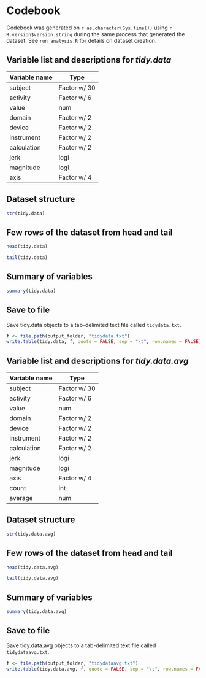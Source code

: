 Codebook
========

Codebook was generated on `r as.character(Sys.time())` using `r R.version$version.string`
during the same process that generated the dataset. 
See `run_analysis.R` for details on dataset creation.


Variable list and descriptions for *tidy.data*
----------------------------------------------

Variable name |   Type       |  Description                                                      
--------------|-----------------------------
subject       | Factor w/ 30 | ID the subject who performed the activity for each window sample
activity      | Factor w/ 6  | Activity name                                                
value         | num          | Numeric value of measurement                                 
domain        | Factor w/ 2  | Time domain signal or frequency domain signal (FREQUENCY or TIME)
device        | Factor w/ 2  | Measuring instrument (ACCELEROMETER or GYROSCOPE)        
instrument    | Factor w/ 2  | Acceleration signal (BODY or GRAVITY)                    
calculation   | Factor w/ 2  | Type of calculation which was made (MEAN or SD)              
jerk          | logi         | Is a jerk signal                                             
magnitude     | logi         | Is a magnitude of the signals calculated using the Euclidean norm
axis          | Factor w/ 4  | 3-axial signals in the X, Y and Z directions (X or Y or Z or NA)


Dataset structure
-----------------

```r
str(tidy.data)
```


Few rows of the dataset from head and tail
------------------------------------------

```r
head(tidy.data)

tail(tidy.data)
```

Summary of variables
--------------------

```r
summary(tidy.data)
```

Save to file
------------

Save tidy.data objects to a tab-delimited text file called `tidydata.txt`.

```r
f <- file.path(output_folder, "tidydata.txt")
write.table(tidy.data, f, quote = FALSE, sep = "\t", row.names = FALSE)
```





Variable list and descriptions for *tidy.data.avg*
--------------------------------------------------

Variable name |   Type       |  Description                                 
--------------|----------------------------
subject       | Factor w/ 30 | ID the subject who performed the activity for each window sample
activity      | Factor w/ 6  | Activity name                                            
value         | num          | Numeric value of measurement                     
domain        | Factor w/ 2  | Time domain signal or frequency domain signal (FREQUENCY or TIME)
device        | Factor w/ 2  | Measuring instrument (ACCELEROMETER or GYROSCOPE)
instrument    | Factor w/ 2  | Acceleration signal (BODY or GRAVITY)
calculation   | Factor w/ 2  | Type of calculation which was made (MEAN or SD)
jerk          | logi         | Is a jerk signal                 
magnitude     | logi         | Is a magnitude of the signals calculated using the Euclidean norm
axis          | Factor w/ 4  | 3-axial signals in the X, Y and Z directions (X or Y or Z or NA)
count         | int          | Count of data points used to compute average     
average       | num          | Average of each variable for each activity and each subject


Dataset structure
-----------------

```r
str(tidy.data.avg)
```


Few rows of the dataset from head and tail
------------------------------------------

```r
head(tidy.data.avg)

tail(tidy.data.avg)
```

Summary of variables
--------------------

```r
summary(tidy.data.avg)
```

Save to file
------------

Save tidy.data.avg objects to a tab-delimited text file called `tidydataavg.txt`.

```r
f <- file.path(output_folder, "tidydataavg.txt")
write.table(tidy.data.avg, f, quote = FALSE, sep = "\t", row.names = FALSE)
```




